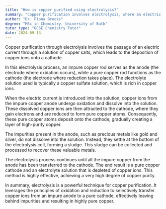 ```yaml
---
title: "How is copper purified using electrolysis?"
summary: "Copper purification involves electrolysis, where an electric current passes through a copper salt solution, leading to the deposition of copper ions onto a cathode."
author: "Dr. Fiona Brooks"
degree: "MSc in Chemistry, University of Bath"
tutor_type: "GCSE Chemistry Tutor"
date: 2024-09-13
---
```


Copper purification through electrolysis involves the passage of an electric current through a solution of copper salts, which leads to the deposition of copper ions onto a cathode.

In this electrolysis process, an impure copper rod serves as the anode (the electrode where oxidation occurs), while a pure copper rod functions as the cathode (the electrode where reduction takes place). The electrolyte solution used is typically a copper sulfate solution, which is rich in copper ions.

When the electric current is introduced into the solution, copper ions from the impure copper anode undergo oxidation and dissolve into the solution. These dissolved copper ions are then attracted to the cathode, where they gain electrons and are reduced to form pure copper atoms. Consequently, these pure copper atoms deposit onto the cathode, gradually creating a layer of high-purity copper.

The impurities present in the anode, such as precious metals like gold and silver, do not dissolve into the solution. Instead, they settle at the bottom of the electrolysis cell, forming a sludge. This sludge can be collected and processed to recover these valuable metals.

The electrolysis process continues until all the impure copper from the anode has been transferred to the cathode. The end result is a pure copper cathode and an electrolyte solution that is depleted of copper ions. This method is highly effective, achieving a very high degree of copper purity.

In summary, electrolysis is a powerful technique for copper purification. It leverages the principles of oxidation and reduction to selectively transfer copper ions from an impure anode to a pure cathode, effectively leaving behind impurities and resulting in highly pure copper.
    